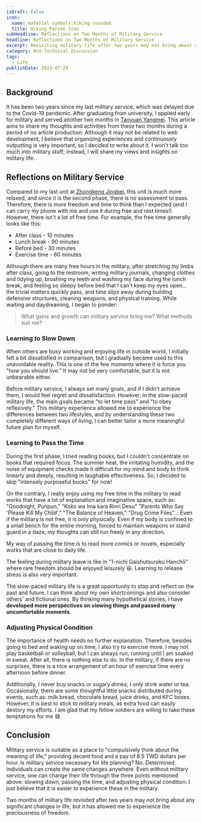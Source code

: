 ```yaml
---
isDraft: false
icon:
  name: material-symbols:hiking-rounded
  title: Hiking Person Icon
subHeadline: Reflections on Two Months of Military Service
headline: Reflections on Two Months of Military Service
excerpt: Revisiting military life after two years may not bring about significant changes in life, it has allowed me to appreciate the value of freedom.
category: Non-Technical Discussion
tags:
  - Life
publishDate: 2023-07-29
---
```


## Background

It has been two years since my last military service, which was delayed due to the Covid-19 pandemic. After graduating from university, I applied early for military and served another two months in <span style="text-decoration: underline;">Taoyuan Yangmei</span>. This article aims to share my thoughts and activities from these two months during a period of no article production. Although it may not be related to web development, I believe that organizing experiences and continuously outputting is very important, so I decided to write about it. I won't talk too much into military stuff; instead, I will share my views and insights on military life.

## Reflections on Military Service

Compared to my last unit at <span style="text-decoration: underline;">Zhongkeng Jingbei</span>, this unit is much more relaxed, and since it is the second phase, there is no assessment to pass. Therefore, there is more freedom and time to think than I expected (and I can carry my phone with me and use it during free and rest times!). However, there isn't a lot of free time. For example, the free time generally looks like this:

- After class - 10 minutes
- Lunch break - 90 minutes
- Before bed - 30 minutes
- Exercise time - 60 minutes

Although there are many free hours in the military, after stretching my limbs after class, going to the restroom, writing military journals, changing clothes and tidying up, brushing my teeth and washing my face during the lunch break, and feeling so sleepy before bed that I can't keep my eyes open... the trivial matters quickly pass, and time slips away during building defensive structures, cleaning weapons, and physical training. While waiting and daydreaming, I began to ponder:

> What gains and growth can military service bring me? What methods suit me?

### Learning to Slow Down

When others are busy working and enjoying life in outside world, I initially felt a bit dissatisfied in comparison, but I gradually became used to this unavoidable reality. This is one of the few moments where it is force you "how you should live." It may not be very comfortable, but it is not unbearable either.

Before military service, I always set many goals, and if I didn't achieve them, I would feel regret and dissatisfaction. However, in the slow-paced military life, the main goals became "to let time pass" and "to obey reflexively." This military experience allowed me to experience the differences between two lifestyles, and by understanding these two completely different ways of living, I can better tailor a more meaningful future plan for myself.

### Learning to Pass the Time

During the first phase, I tried reading books, but I couldn't concentrate on books that required focus. The summer heat, the irritating humidity, and the noise of equipment checks made it difficult for my mind and body to think linearly and deeply, resulting in laughable effectiveness. So, I decided to skip "intensely purposeful books" for now!

On the contrary, I really enjoy using my free time in the military to read works that have a lot of explanation and imaginative space, such as: "Goodnight, Punpun," "Koko wa Ima kara Rinri Desu" "Parents Who Say 'Please Kill My Child'," "The Balance of Heaven," "Drug Crime Files"... Even if the military is not free, it is only physically. Even if my body is confined to a small bench for the entire morning, forced to maintain weapons or stand guard in a daze, my thoughts can still run freely in any direction.

My way of passing the time is to read more comics or novels, especially works that are close to daily life.

<Sidenote type="info">
  The feeling during military leave is like in "1-nichi Gaishutsuroku Hanchō" where rare freedom should be enjoyed
  leisurely 😆. Learning to release stress is also very important.
</Sidenote>

The slow-paced military life is a great opportunity to stop and reflect on the past and future. I can think about my own shortcomings and also consider others' and fictional ones. By thinking many hypothetical stories, I have **developed more perspectives on viewing things and passed many uncomfortable moments**.

### Adjusting Physical Condition

The importance of health needs no further explanation. Therefore, besides going to bed and waking up on time, I also try to exercise more. I may not play basketball or volleyball, but I can always run, running until I am soaked in sweat. After all, there is nothing else to do. In the military, if there are no surprises, there is a nice arrangement of an hour of exercise time every afternoon before dinner.

Additionally, I never buy snacks or sugary drinks; I only drink water or tea. Occasionally, there are some thoughtful little snacks distributed during events, such as: milk bread, chocolate bread, juice drinks, and KFC boxes. However, it is best to stick to military meals, as extra food can easily destory my efforts. I am glad that my fellow soldiers are willing to take these temptations for me 😅.

## Conclusion

Military service is suitable as a place to "compulsively think about the meaning of life," providing decent food and a pay of 8.5 TWD dollars per hour. Is military service necessary for life planning? No. Determined individuals can create the same changes anywhere. Even without military service, one can change their life through the three points mentioned above: slowing down, passing the time, and adjusting physical condition. I just believe that it is easier to experience these in the military.

Two months of military life revisited after two years may not bring about any significant changes in life, but it has allowed me to experience the preciousness of freedom.
